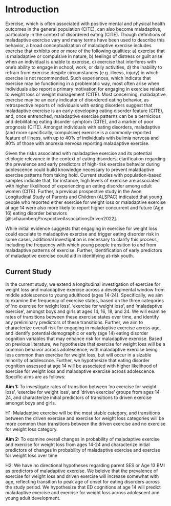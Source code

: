 # Introduction

Exercise, which is often associated with positive mental and physical health outcomes in the general population (CITE), can also become maladaptive, particularly in the context of disordered eating (CITE). Though definitions of maladaptive exercise vary and many terms have been used to describe this behavior, a broad conceptualization of maladaptive exercise includes exercise that exhibits one or more of the following qualities: a) exercise that is maladaptive or compulsive in nature, b) feelings of distress or guilt arise when an individual is unable to exercise, c) exercise that interferes with one's ability to engage in school, work, or daily activities, d) the inability to refrain from exercise despite circumstances (e.g. illness, injury) in which exercise is not recommended. Such experiences, which indicate that exercise may be functioning in a problematic way, most often arise when individuals also report a primary motivation for engaging in exercise related to weight loss or weight management (CITE). Most concerning, maladaptive exercise may be an early indicator of disordered eating behavior, as retrospective reports of individuals with eating disorders suggest that maladaptive exercise is an early-developing eating disorder feature (CITE), and, once entrenched, maladaptive exercise patterns can be a pernicious and debilitating eating disorder symptom (CITE), and a marker of poor prognosis (CITE). Amongst individuals with eating disorders, maladaptive (and more specifically, compulsive) exercise is a commonly-reported feature of illness, with up to 40% of individuals with bulimia nervosa and 80% of those with anorexia nervosa reporting maladaptive exercise.

Given the risks associated with maladaptive exercise and its potential etiologic relevance in the context of eating disorders, clarification regarding the prevalence and early predictors of high-risk exercise behavior during adolescence could build knowledge necessary to prevent maladaptive exercise patterns from taking hold. Current studies with population-based samples indicate that, for instance, high levels of exercise are associated with higher likelihood of experiencing an eating disorder among adult women (CITE). Further, a previous prospective study in the Avon Longitudinal Study of Parents and Children (ALSPAC) indicated that young people who reported either exercise for weight loss or maladaptive exercise at age 14 were also more likely to report higher concurrent and future (Age 16) eating disorder behaviors [@schaumbergProspectiveAssociationsDriven2022].

While initial evidence suggests that engaging in exercise for weight loss could escalate to maladaptive exercise and trigger eating disorder risk in some cases, additional investigation is necessary to clarify this process, including the frequency with which young people transition to and from maladaptive patterns of exercise. Further, identification of early predictors of maladaptive exercise could aid in identifying at-risk youth.

## Current Study

In the current study, we extend a longitudinal investigation of exercise for weight loss and maladaptive exercise across a developmental window from middle adolescence to young adulthood (ages 14-24). Specifically, we aim to examine the frequency of exercise states, based on the three categories of 'no exercise for weight loss', 'exercise for weight loss', and 'maladaptive exercise', amongst boys and girls at ages 14, 16, 18, and 24. We will examine rates of transitions between these exercise states over time, and identify any preliminary predictors of these transitions. Further, we aim to characterize overall risk for engaging in maladaptive exercise across age, and identify potential demographic or early (age 14) eating disorder cognition variables that may enhance risk for maladaptive exercise. Based on previous literature, we hypothesize that exercise for weight loss will be a common behaivor across adolescence, with maladaptive exercise being less common than exercise for weight loss, but will occur in a sizable minority of adolescnce. Further, we hypothesize that eating disorder cognition assessed at age 14 will be associated with higher likelihood of exercise for weight loss and maladaptive exercise across adolescence. Specific aims are as follows:

**Aim 1:** To investigate rates of transition between 'no exercise for weight loss', 'exercise for weight loss', and 'driven exercise' groups from ages 14-24, and characterize initial predictors of transitions to driven exercise amongst boys and girls.

H1: Maladaptive exercise will be the most stable category, and transitions between the driven exercise and exercise for weight loss categories will be more common than transitions between the driven exercise and no exercise for weight loss category.

**Aim 2:** To examine overall changes in probability of maladaptive exercise and exercise for weight loss from ages 14-24 and characterize initial predictors of changes in probability of maladaptive exercise and exercise for weight loss over time

H2: We have no directional hypotheses regarding parent SES or Age 13 BMI as predictors of maladaptive exercise. We beleive that the prevalence of exercise for weight loss and driven exercise will increase somewhat with age, reflecting transition to peak age of onset for eating disorders across the study period. We hypothesize that ED cognitions at age 14 will predict maladaptive exercise and exercise for weight loss across adolescent and young adult development.

